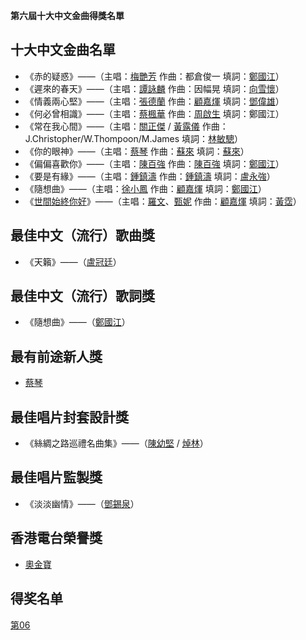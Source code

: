 {{Infobox award
| name     = 第六屆十大中文金曲頒獎音樂會
| image    = 
| caption  = 
| date     = {{Start date|1984|2|12}}
| location = {{flag|BHKG}}[[灣仔|灣仔]][[伊利沙伯體育館|伊利沙伯體育館]]
| host     = [[車淑梅|車淑梅]]、[[伍家廉|伍家廉]]
| network  = 
| ratings  = 
| previous = [[第五屆十大中文金曲得獎名單|第五屆]]
| main     = [[十大中文金曲頒獎音樂會|十大中文金曲]]
| next     = [[第七屆十大中文金曲得獎名單|第七屆]]
}}
'''第六屆十大中文金曲得獎名單'''
==十大中文金曲名單==
* 《赤的疑惑》——（主唱：[[梅艷芳|梅艷芳]] 作曲：都倉俊一 填詞：[[鄭國江|鄭國江]]）
* 《遲來的春天》——（主唱：[[譚詠麟|譚詠麟]] 作曲：因幅晃 填詞：[[向雪懷|向雪懷]]）
* 《情義兩心堅》——（主唱：[[張德蘭|張德蘭]] 作曲：[[顧嘉煇|顧嘉煇]] 填詞：[[鄧偉雄|鄧偉雄]]）
* 《何必曾相識》——（主唱：[[蔡楓華|蔡楓華]] 作曲：[[周啟生|周啟生]] 填詞：鄭國江）
* 《常在我心間》——（主唱：[[關正傑|關正傑]] / [[黃露儀|黃露儀]] 作曲：J.Christopher/W.Thompoon/M.James 填詞：[[林敏驄|林敏驄]]）
* 《你的眼神》——（主唱：[[蔡琴|蔡琴]] 作曲：[[蘇來|蘇來]] 填詞：[[蘇來|蘇來]]）
* 《偏偏喜歡你》——（主唱：[[陳百強|陳百強]] 作曲：[[陳百強|陳百強]] 填詞：[[鄭國江|鄭國江]]）
* 《要是有緣》——（主唱：[[鍾鎮濤|鍾鎮濤]] 作曲：[[鍾鎮濤|鍾鎮濤]] 填詞：[[盧永強|盧永強]]） 
* 《隨想曲》——（主唱：[[徐小鳳|徐小鳳]] 作曲：[[顧嘉煇|顧嘉煇]] 填詞：[[鄭國江|鄭國江]]） 
* 《[[世間始終你好|世間始終你好]]》——（主唱：[[羅文|羅文]]、[[甄妮|甄妮]] 作曲：[[顧嘉煇|顧嘉煇]] 填詞：[[黃霑|黃霑]]）

==最佳中文（流行）歌曲獎==
* 《天籟》——（[[盧冠廷|盧冠廷]]）
==最佳中文（流行）歌詞獎==
* 《隨想曲》——（[[鄭國江|鄭國江]]）
==最有前途新人獎==
* [[蔡琴|蔡琴]]
==最佳唱片封套設計獎==
* 《絲綢之路巡禮名曲集》——（[[陳幼堅|陳幼堅]] / [[焯林|焯林]]）
==最佳唱片監製獎==
* 《淡淡幽情》——（[[鄧錫泉|鄧錫泉]]）
==香港電台榮譽獎==
* [[奧金寶|奧金寶]]

==得奖名单==
{{十大中文金曲頒獎音樂會}}
{{十大中文金曲得獎名單}}

{{香港音乐颁奖典礼}}

[[category:十大中文金曲|第06]]